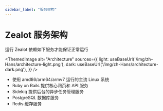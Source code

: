 ```yaml
---
sidebar_label: "服务架构"
---
```


# Zealot 服务架构

运行 Zealot 依赖如下服务才能保证正常运行


<ThemedImage
  alt="Architecture"
  sources={{
    light: useBaseUrl('/img/zh-Hans/architecture-light.png'),
    dark: useBaseUrl('/img/zh-Hans/architecture-dark.png'),
  }}
/>


- 使用 amd86/arm64/armv7 运行的主流 Linux 系统
- Ruby on Rails 提供核心网页和 API 服务
- Sidekiq 提供后台的异步任务管理服务
- PostgreSQL 数据库服务
- Redis 缓存服务
